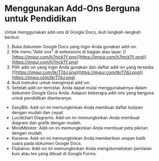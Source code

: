 # Menggunakan Add-Ons Berguna untuk Pendidikan
Untuk menggunakan add-ons di Google Docs, ikuti langkah-langkah berikut:
1. Buka dokumen Google Docs yang ingin Anda gunakan add-on.
2. Klik menu &quot;Add-ons&quot; di extensions di bagian atas layar.
[![https://imgur.com/h7mck1Y.png](https://imgur.com/h7mck1Y.png)](https://imgur.com/h7mck1Y.png)
3. Pilih add-on yang ingin Anda gunakan dari daftar add-on yang tersedia.
[![https://imgur.com/tkrT7dJ.png](https://imgur.com/tkrT7dJ.png)](https://imgur.com/tkrT7dJ.png)
4. Ikuti instruksi untuk menginstal add-on.
5. Setelah add-on terinstal, Anda dapat mulai menggunakannya dalam dokumen
Google Docs Anda.
Adapun beberapa add-ons yang berguna untuk pendidikan diantaranya:
- EasyBib: Add-on ini memungkinkan Anda membuat daftar kutipan dengan
mudah dan cepat.
- Lucidchart Diagrams: Add-on ini memungkinkan Anda membuat diagram dan
grafik dengan mudah.
- MindMeister: Add-on ini memungkinkan Anda membuat peta pikiran dengan
mudah.
- Kaizena: Add-on ini memungkinkan Anda memberikan umpan balik suara
pada dokumen Google Docs.
- Flubaroo: Add-on ini memungkinkan Anda mengotomatiskan penilaian kuis
atau tes yang dibuat di Google Forms.